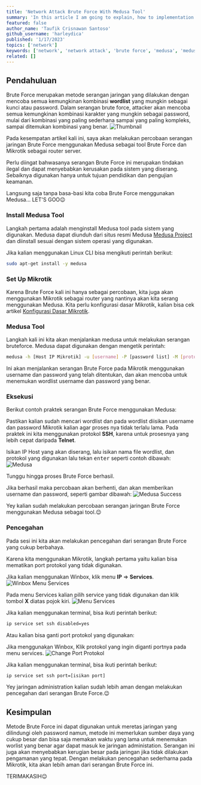 ```yaml
---
title: 'Network Attack Brute Force With Medusa Tool'
summary: 'In this article I am going to explain, how to implementation a Brute Force network attack using Medusa. How? read this article to the end😉'
featured: false
author_name: 'Taufik Crisnawan Santoso'
github_username: 'harleydica'
published: '1/17/2023'
topics: ['network']
keywords: ['network', 'network attack', 'brute force', 'medusa', 'medusa tools', 'kali linux medusa']
related: []
---
```


## Pendahuluan

Brute Force merupakan metode serangan jaringan yang dilakukan dengan mencoba semua kemungkinan kombinasi **wordlist** yang mungkin sebagai kunci atau password. Dalam serangan brute force, attacker akan mencoba semua kemungkinan kombinasi karakter yang mungkin sebagai password, mulai dari kombinasi yang paling sederhana sampai yang paling kompleks, sampai ditemukan kombinasi yang benar.
![Thumbnail](https://ik.imagekit.io/taufik/blog/brute-force/thumbnail.png 'Thumbnail')

Pada kesempatan artikel kali ini, saya akan melakukan percobaan serangan jaringan Brute Force menggunakan Medusa sebagai tool Brute Force dan Mikrotik sebagai router server.

<Callout type='warning'>
  Perlu diingat bahwasanya serangan Brute Force ini merupakan tindakan ilegal dan dapat menyebabkan kerusakan pada
  sistem yang diserang. Sebaiknya digunakan hanya untuk tujuan pendidikan dan pengujian keamanan.
</Callout>

Langsung saja tanpa basa-basi kita coba Brute Force menggunakan Medusa... LET'S GOO😉

### Install Medusa Tool

Langkah pertama adalah menginstall Medusa tool pada sistem yang digunakan. Medusa dapat diunduh dari situs resmi Medusa [Medusa Project](https://medusa-project.com) dan diinstall sesuai dengan sistem operasi yang digunakan.

Jika kalian menggunakan Linux CLI bisa mengikuti perintah berikut:

```bash
sudo apt-get install -y medusa
```

### Set Up Mikrotik

Karena Brute Force kali ini hanya sebagai percobaan, kita juga akan menggunakan Mikrotik sebagai router yang nantinya akan kita serang menggunakan Medusa. Kita perlu konfigurasi dasar Mikrotik, kalian bisa cek artikel [Konfigurasi Dasar Mikrotik](https://taufikcrisnawan.dev/blog/konfigurasi-dasar-mikrotik).

### Medusa Tool

Langkah kali ini kita akan menjalankan medusa untuk melakukan serangan bruteforce. Medusa dapat digunakan dengan mengetik perintah:

```bash
medusa -h [Host IP Mikrotik] -u [username] -P [password list] -M [protokol]
```

Ini akan menjalankan serangan Brute Force pada Mikrotik menggunakan username dan password yang telah ditentukan, dan akan mencoba untuk menemukan wordlist username dan password yang benar.

### Eksekusi

Berikut contoh praktek serangan Brute Force menggunakan Medusa:

Pastikan kalian sudah mencari wordlist dan pada wordlist diisikan username dan password Mikrotik kalian agar proses nya tidak terlalu lama. Pada praktek ini kita menggunakan protokol **SSH**, karena untuk prosesnya yang lebih cepat daripada **Telnet**.

Isikan IP Host yang akan diserang, lalu isikan nama file wordlist, dan protokol yang digunakan lalu tekan <Kbd>enter</Kbd> seperti contoh dibawah:
![Medusa](https://ik.imagekit.io/taufik/blog/brute-force/medusa.png 'Medusa')

Tunggu hingga proses Brute Force berhasil.

Jika berhasil maka percobaan akan berhenti, dan akan memberikan username dan password, seperti gambar dibawah:
![Medusa Success](https://ik.imagekit.io/taufik/blog/brute-force/medusa-success.png 'Medusa Success')

Yey kalian sudah melakukan percobaan serangan jaringan Brute Force menggunakan Medusa sebagai tool.😉

### Pencegahan

Pada sesi ini kita akan melakukan pencegahan dari serangan Brute Force yang cukup berbahaya.

Karena kita menggunakan Mikrotik, langkah pertama yaitu kalian bisa mematikan port protokol yang tidak digunakan.

Jika kalian menggunakan Winbox, klik menu **IP** => **Services**.
![Winbox Menu Services](https://ik.imagekit.io/taufik/blog/brute-force/winbox-menu-services.png 'Winbox Menu Services')

Pada menu Services kalian pilih service yang tidak digunakan dan klik tombol **X** diatas pojok kiri.
![Menu Services](https://ik.imagekit.io/taufik/blog/brute-force/menu-services.png 'Menu Services')

Jika kalian menggunakan terminal, bisa ikuti perintah berikut:

```bash
ip service set ssh disabled=yes
```

Atau kalian bisa ganti port protokol yang digunakan:

Jika menggunakan Winbox, Klik protokol yang ingin diganti portnya pada menu services.
![Change Port Protokol](https://ik.imagekit.io/taufik/blog/brute-force/change-port.png 'Change Port Protokol')

Jika kalian menggunakan terminal, bisa ikuti perintah berikut:

```bash
ip service set ssh port=[isikan port]
```

Yey jaringan administration kalian sudah lebih aman dengan melakukan pencegahan dari serangan Brute Force.😉

## Kesimpulan

Metode Brute Force ini dapat digunakan untuk meretas jaringan yang dilindungi oleh password namun, metode ini memerlukan sumber daya yang cukup besar dan bisa saja memakan waktu yang lama untuk menemukan worlist yang benar agar dapat masuk ke jaringan administation. Serangan ini juga akan menyebabkan kerugian besar pada jaringan jika tidak dilakukan pengamanan yang tepat. Dengan melakukan pencegahan sederharna pada Mikrotik, kita akan lebih aman dari serangan Brute Force ini.

<Callout icon='👋' type='info'>
  TERIMAKASIH😉
</Callout>
